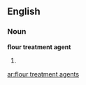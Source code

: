 ==English==

===Noun===
'''flour treatment agent'''

# {{plural of|[[flour treatment agent]]}}

[[ar:flour treatment agents]]